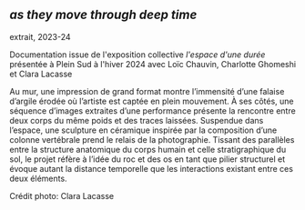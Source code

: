 
## _as they move through deep time_
<Subtitle>extrait, 2023-24</Subtitle>

Documentation issue de l'exposition collective *l'espace d'une durée* présentée à Plein Sud à l'hiver 2024 avec Loïc Chauvin, Charlotte Ghomeshi et Clara Lacasse

Au mur, une impression de grand format montre l’immensité d’une falaise d’argile érodée où l’artiste est captée en plein mouvement. À ses côtés, une séquence d’images extraites d’une performance présente la rencontre entre deux corps du même poids et des traces laissées. Suspendue dans l’espace, une sculpture en céramique inspirée par la composition d’une colonne vertébrale prend le relais de la photographie. Tissant des parallèles entre la structure anatomique du corps humain et celle stratigraphique du sol, le projet réfère à l’idée du roc et des os en tant que pilier structurel et évoque autant la distance temporelle que les interactions existant entre ces deux éléments.

<Caption>
  Crédit photo: Clara Lacasse
</Caption>
